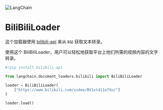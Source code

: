 

<Head>
  <script>
    {
      `(function() {
         var _hmt = _hmt || [];
(function() {
  var hm = document.createElement("script");
  hm.src = "https://hm.baidu.com/hm.js?e60fb290e204e04c5cb6f79b0ac1e697";
  var s = document.getElementsByTagName("script")[0]; 
  s.parentNode.insertBefore(hm, s);
})();
       })();`
    }
  </script>
</Head>

![LangChain](https://pica.zhimg.com/50/v2-56e8bbb52aa271012541c1fe1ceb11a2_r.gif)





BiliBiliLoader
=======

这个加载器使用 [bilibili-api](https://github.com/MoyuScript/bilibili-api) 来从 `B站` 获取文本转录。

使用这个 BiliBiliLoader，用户可以轻松地获取平台上他们所需的视频内容的文字转录。
```python
#!pip install bilibili-api

```

```python
from langchain.document_loaders.bilibili import BiliBiliLoader

```

```python
loader = BiliBiliLoader(
    ["https://www.bilibili.com/video/BV1xt411o7Xu/"]
)

```

```python
loader.load()

```

